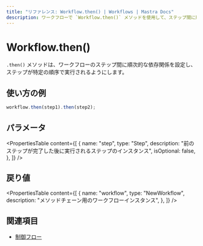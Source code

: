 ```yaml
---
title: "リファレンス: Workflow.then() | Workflows | Mastra Docs"
description: ワークフローで `Workflow.then()` メソッドを使用して、ステップ間に順次的な依存関係を作成する方法のドキュメントです。
---
```


# Workflow.then()

`.then()` メソッドは、ワークフローのステップ間に順次的な依存関係を設定し、ステップが特定の順序で実行されるようにします。

## 使い方の例

```typescript copy
workflow.then(step1).then(step2);
```

## パラメータ

<PropertiesTable
  content={[
    {
      name: "step",
      type: "Step",
      description:
        "前のステップが完了した後に実行されるステップのインスタンス",
      isOptional: false,
    },
  ]}
/>

## 戻り値

<PropertiesTable
  content={[
    {
      name: "workflow",
      type: "NewWorkflow",
      description: "メソッドチェーン用のワークフローインスタンス",
    },
  ]}
/>

## 関連項目

- [制御フロー](../../docs/workflows/control-flow.mdx)